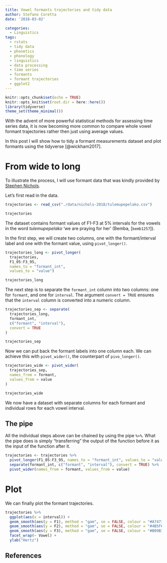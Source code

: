 ```yaml
---
title: Vowel formants trajectories and tidy data
author: Stefano Coretta
date: '2018-03-02'

categories:
  - Linguistics
tags:
  - rstats
  - tidy data
  - phonetics
  - phonology
  - linguistics
  - data processing
  - time series
  - formants
  - formant trajectories
  - ggplot2
---
```


```r
knitr::opts_chunk$set(echo = TRUE)
knitr::opts_knit$set(root.dir = here::here())
library(tidyverse)
theme_set(theme_minimal())
```

With the advent of more powerful statistical methods for assessing time series data, it is now becoming more common to compare whole vowel formant trajectories rather then just using average values.

In this post I will show how to tidy a formant measurements dataset and plot formants using the tidyverse [@wickham2017].

# From wide to long

To illustrate the process, I will use formant data that was kindly provided by [Stephen Nichols](http://tiny.cc/sjn).

Let's first read in the data.

```r
trajectories <- read_csv("./data/nichols-2018/tulemupepelako.csv")

trajectories
```

The dataset contains formant values of F1-F3 at 5% intervals for the vowels in the word *tulemupepelako* 'we are praying for her' (Bemba, [`bemb1257`]).

In the first step, we will create two columns, one with the formant/interval label and one with the formant value, using `pivot_longer()`.

```r
trajectories_long <- pivot_longer(
  trajectories,
  F1_05:F3_95,
  names_to = "formant_int",
  values_to = "value")

trajectories_long
```

The next step is to separate the `formant_int` column into two columns: one for `formant`, and one for `interval`.
The argument `convert = TRUE` ensures that the `interval` column is converted into a numeric column.

```r
trajectories_sep <- separate(
  trajectories_long,
  formant_int,
  c("formant", "interval"),
  convert = TRUE
)

trajectories_sep
```

Now we can put back the formant labels into one column each.
We can achieve this with `pivot_wider()`, the counterpart of `pivo_longer()`.

```r
trajectories_wide <- pivot_wider(
  trajectories_sep,
  names_from = formant,
  values_from = value
)

trajectories_wide
```

We now have a dataset with separate columns for each formant and individual rows for each vowel interval.

## The pipe

All the individual steps above can be chained by using the pipe `%>%`.
What the pipe does is simply "transferring" the output of the function before it as the input of the function after it.

```r
trajectories <- trajectories %>%
  pivot_longer(F1_05:F3_95, names_to = "formant_int", values_to = "value") %>%
  separate(formant_int, c("formant", "interval"), convert = TRUE) %>%
  pivot_wider(names_from = formant, values_from = value)
```

# Plot

We can finally plot the formant trajectories.

```r
trajectories %>%
  ggplot(aes(x = interval)) +
  geom_smooth(aes(y = F1), method = "gam", se = FALSE, colour = "#A7473A") +
  geom_smooth(aes(y = F2), method = "gam", se = FALSE, colour = "#4B5F6C") +
  geom_smooth(aes(y = F3), method = "gam", se = FALSE, colour = "#B09B37") +
  facet_wrap(~ Vowel) +
  ylab("Hertz")
```

## References
